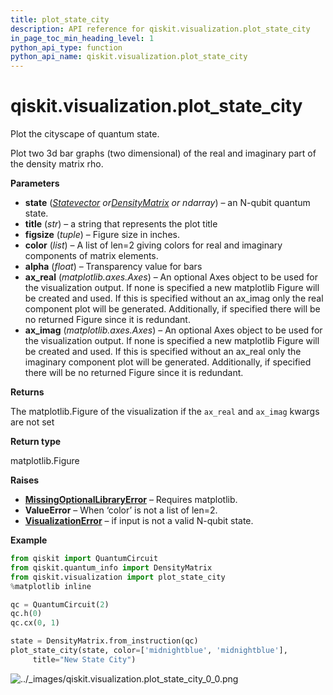 ```yaml
---
title: plot_state_city
description: API reference for qiskit.visualization.plot_state_city
in_page_toc_min_heading_level: 1
python_api_type: function
python_api_name: qiskit.visualization.plot_state_city
---
```


# qiskit.visualization.plot\_state\_city

<Function id="qiskit.visualization.plot_state_city" isDedicatedPage={true} github="https://github.com/qiskit/qiskit/tree/stable/0.18/qiskit/visualization/state_visualization.py" signature="plot_state_city(state, title='', figsize=None, color=None, alpha=1, ax_real=None, ax_imag=None, *, rho=None)">
  Plot the cityscape of quantum state.

  Plot two 3d bar graphs (two dimensional) of the real and imaginary part of the density matrix rho.

  **Parameters**

  *   **state** ([*Statevector*](qiskit.quantum_info.Statevector "qiskit.quantum_info.Statevector")  *or*[*DensityMatrix*](qiskit.quantum_info.DensityMatrix "qiskit.quantum_info.DensityMatrix") *or ndarray*) – an N-qubit quantum state.
  *   **title** (*str*) – a string that represents the plot title
  *   **figsize** (*tuple*) – Figure size in inches.
  *   **color** (*list*) – A list of len=2 giving colors for real and imaginary components of matrix elements.
  *   **alpha** (*float*) – Transparency value for bars
  *   **ax\_real** (*matplotlib.axes.Axes*) – An optional Axes object to be used for the visualization output. If none is specified a new matplotlib Figure will be created and used. If this is specified without an ax\_imag only the real component plot will be generated. Additionally, if specified there will be no returned Figure since it is redundant.
  *   **ax\_imag** (*matplotlib.axes.Axes*) – An optional Axes object to be used for the visualization output. If none is specified a new matplotlib Figure will be created and used. If this is specified without an ax\_real only the imaginary component plot will be generated. Additionally, if specified there will be no returned Figure since it is redundant.

  **Returns**

  The matplotlib.Figure of the visualization if the `ax_real` and `ax_imag` kwargs are not set

  **Return type**

  matplotlib.Figure

  **Raises**

  *   [**MissingOptionalLibraryError**](qiskit.aqua.MissingOptionalLibraryError "qiskit.aqua.MissingOptionalLibraryError") – Requires matplotlib.
  *   **ValueError** – When ‘color’ is not a list of len=2.
  *   [**VisualizationError**](qiskit.visualization.VisualizationError "qiskit.visualization.VisualizationError") – if input is not a valid N-qubit state.

  **Example**

  ```python
  from qiskit import QuantumCircuit
  from qiskit.quantum_info import DensityMatrix
  from qiskit.visualization import plot_state_city
  %matplotlib inline

  qc = QuantumCircuit(2)
  qc.h(0)
  qc.cx(0, 1)

  state = DensityMatrix.from_instruction(qc)
  plot_state_city(state, color=['midnightblue', 'midnightblue'],
       title="New State City")
  ```

  ![../\_images/qiskit.visualization.plot\_state\_city\_0\_0.png](/images/api/qiskit/0.32/qiskit.visualization.plot_state_city_0_0.png)
</Function>

